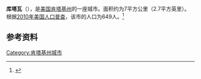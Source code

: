 {{Infobox City 
|chinese_name = 库塔瓦
|official_name = Kuttawa
|image_flag = 
|image_seal = 
|image_skyline = 
|image_map = KYMap-doton-Kuttawa.PNG
|map_caption =
|subdivision_type = [[國家|國家]]
|subdivision_name = {{USA}}
|leader_title = 
|leader_name = 
|subdivision_type1 = [[美國行政區劃|州]]
|subdivision_name1 = [[肯塔基州|肯塔基州]]
|subdivision_type2 = [[肯塔基州行政区划|县]]
|subdivision_name2 = Lyon
|found_date = 
|area_total = 7
|area_land = 
|area_water = 
|population_as_of = 2010
|population_total = 649
|population_density = 
|timezone = 
|utc_offset = 
|timezone_DST = 
|utc_offset_DST = 
}}

'''库塔瓦'''（{{lang-en|Kuttawa}}），是[[美国|美国]][[肯塔基州|肯塔基州]]的一座城市。面积约为7平方公里（2.7平方英里）。根据[[2010年美国人口普查|2010年美国人口普查]]，该市的人口为649人。<ref name=census>{{cite web |url = http://www.census.gov/prod/www/abs/decennial/ |title = Census of Population and Housing |publisher = U.S. Census Bureau |accessdate = November 18, 2011 |archive-url = https://web.archive.org/web/20060208103743/http://www.census.gov/prod/www/abs/decennial/ |archive-date = 2006-02-08 |dead-url = yes }}</ref>

== 参考资料 ==
{{reflist}}

[[Category:肯塔基州城市|Category:肯塔基州城市]]


{{Kentucky-stub}}